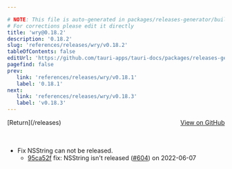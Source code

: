 ```yaml
---

# NOTE: This file is auto-generated in packages/releases-generator/build.ts
# For corrections please edit it directly
title: 'wry@0.18.2'
description: '0.18.2'
slug: 'references/releases/wry/v0.18.2'
tableOfContents: false
editUrl: 'https://github.com/tauri-apps/tauri-docs/packages/releases-generator/build.ts'
pagefind: false
prev:
   link: 'references/releases/wry/v0.18.1'
   label: '0.18.1'
next:
   link: 'references/releases/wry/v0.18.3'
   label: 'v0.18.3'
---
```


			

<ReleaseSidebar slug="references/releases/wry"  packageName="wry" />

<div style="margin-bottom:3rem; display: flex; justify-content: space-between; align-items: center"><span>[Return](/releases)</span><span><a href="https://github.com/tauri-apps/wry/releases/tag/wry-v0.18.2">View on GitHub</a></span></div>

- Fix NSString can not be released.
  - [95ca52f](https://github.com/tauri-apps/wry/commit/95ca52f5d8ca86b64f8587a0f96cf0fb7dc22125) fix: NSString isn&#39;t released ([#604](https://github.com/tauri-apps/wry/pull/604)) on 2022-06-07

